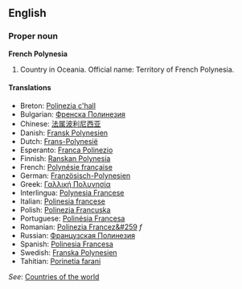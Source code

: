 ==English==

===Proper noun===
'''French Polynesia'''

# Country in Oceania. Official name: Territory of French Polynesia.

====Translations====
*Breton: [[Polinezia c'hall]]
*Bulgarian: [[Френска Полинезия]]
*Chinese: [[法属波利尼西亚]]
*Danish: [[Fransk Polynesien]]
*Dutch: [[Frans-Polynesië]]
*Esperanto: [[Franca Polinezio]]
*Finnish: [[Ranskan Polynesia]]
*French: [[Polynésie française]]
*German: [[Französisch-Polynesien]]
*Greek: [[Γαλλική Πολυνησία]]
*Interlingua: [[Polynesia Francese]]
*Italian: [[Polinesia francese]]
*Polish: [[Polinezja Francuska]]
*Portuguese: [[Polinésia Francesa]]
*Romanian: [[Polinezia Francez&#259]] ''f''
*Russian: [[Французская Полинезия]]
*Spanish: [[Polinesia Francesa]]
*Swedish: [[Franska Polynesien]]
*Tahitian: [[Porinetia farani]]

''See'': [[Countries of the world]]